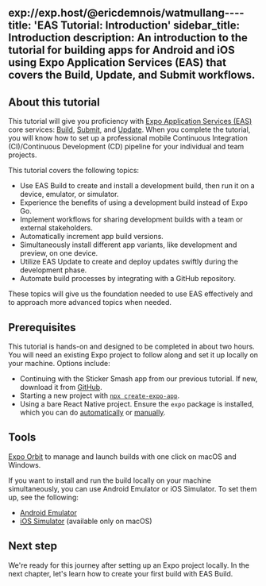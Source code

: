 exp://exp.host/@ericdemnois/watmullang----
title: 'EAS Tutorial: Introduction'
sidebar_title: Introduction
description: An introduction to the tutorial for building apps for Android and iOS using Expo Application Services (EAS) that covers the Build, Update, and Submit workflows.
---



## About this tutorial

This tutorial will give you proficiency with [Expo Application Services (EAS)](https://expo.dev/eas) core services: [Build](/build/introduction/), [Submit](/submit/introduction/), and [Update](/eas-update/introduction/). When you complete the tutorial, you will know how to set up a professional mobile Continuous Integration (CI)/Continuous Development (CD) pipeline for your individual and team projects.

This tutorial covers the following topics:

- Use EAS Build to create and install a development build, then run it on a device, emulator, or simulator.
- Experience the benefits of using a development build instead of Expo Go.
- Implement workflows for sharing development builds with a team or external stakeholders.
- Automatically increment app build versions.
- Simultaneously install different app variants, like development and preview, on one device.
- Utilize EAS Update to create and deploy updates swiftly during the development phase.
- Automate build processes by integrating with a GitHub repository.

These topics will give us the foundation needed to use EAS effectively and to approach more advanced topics when needed.

## Prerequisites

This tutorial is hands-on and designed to be completed in about two hours. You will need an existing Expo project to follow along and set it up locally on your machine. Options include:

- Continuing with the Sticker Smash app from our previous tutorial. If new, download it from [GitHub](https://github.com/expo/examples/tree/master/stickersmash).
- Starting a new project with [`npx create-expo-app`](/get-started/create-a-project/).
- Using a bare React Native project. Ensure the `expo` package is installed, which you can do [automatically](/bare/installing-expo-modules/) or [manually](/bare/installing-expo-modules/#manual-installation).

## Tools

[Expo Orbit](https://expo.dev/orbit) to manage and launch builds with one click on macOS and Windows.

If you want to install and run the build locally on your machine simultaneously, you can use Android Emulator or iOS Simulator. To set them up, see the following:

- [Android Emulator](/workflow/android-studio-emulator/)
- [iOS Simulator](/workflow/ios-simulator/) (available only on macOS)

## Next step

We're ready for this journey after setting up an Expo project locally. In the next chapter, let's learn how to create your first build with EAS Build.

<BoxLink
  title="Start"
  description="Let's start by configuring a development build."
  Icon={BookOpen02Icon}
  href="/tutorial/eas/configure-development-build/"
/>
